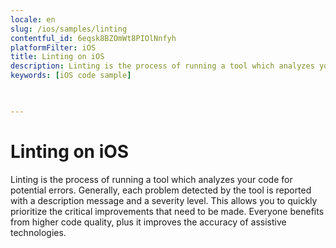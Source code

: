 ```yaml
---
locale: en
slug: /ios/samples/linting
contentful_id: 6eqsk8BZOmWt8PIOlNnfyh
platformFilter: iOS
title: Linting on iOS
description: Linting is the process of running a tool which analyzes your code for potential errors.
keywords: [iOS code sample]


	
---
```


# Linting on iOS

Linting is the process of running a tool which analyzes your code for potential errors. Generally, each problem detected by the tool is reported with a description message and a severity level. This allows you to quickly prioritize the critical improvements that need to be made. Everyone benefits from higher code quality, plus it improves the accuracy of assistive technologies.

<CodeSample id="linting" locale="en" platform="ios"/>